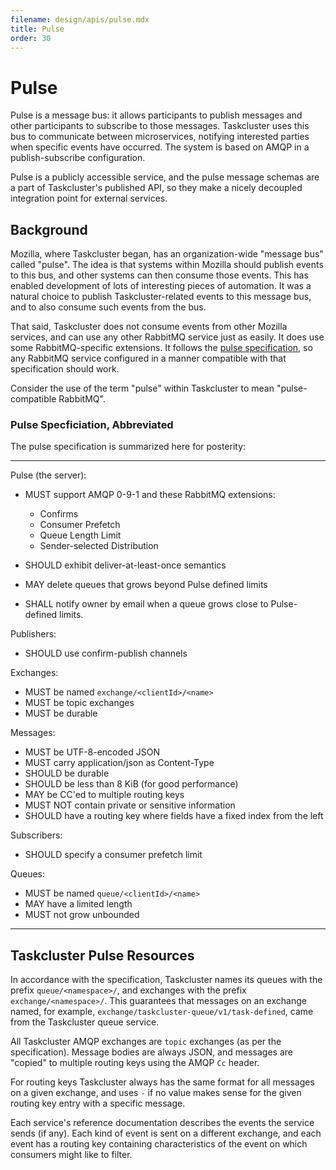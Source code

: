 ```yaml
---
filename: design/apis/pulse.mdx
title: Pulse
order: 30
---
```


# Pulse

Pulse is a message bus: it allows participants to publish messages and other
participants to subscribe to those messages. Taskcluster uses this bus to
communicate between microservices, notifying interested parties when specific
events have occurred. The system is based on AMQP in a publish-subscribe
configuration.

Pulse is a publicly accessible service, and the pulse message schemas are a
part of Taskcluster's published API, so they make a nicely decoupled
integration point for external services.

## Background

Mozilla, where Taskcluster began, has an organization-wide "message bus" called
"pulse". The idea is that systems within Mozilla should publish events to this
bus, and other systems can then consume those events. This has enabled
development of lots of interesting pieces of automation. It was a natural
choice to publish Taskcluster-related events to this message bus, and to also
consume such events from the bus.

That said, Taskcluster does not consume events from other Mozilla services, and
can use any other RabbitMQ service just as easily.  It does use some
RabbitMQ-specific extensions. It follows the [pulse
specification](https://wiki.mozilla.org/Auto-tools/Projects/Pulse#Specification),
so any RabbitMQ service configured in a manner compatible with that specification
should work.

Consider the use of the term "pulse" within Taskcluster to mean
"pulse-compatible RabbitMQ".

### Pulse Specficiation, Abbreviated

The pulse specification is summarized here for posterity:

---

Pulse (the server):

* MUST support AMQP 0-9-1 and these RabbitMQ extensions:

  * Confirms
  * Consumer Prefetch
  * Queue Length Limit
  * Sender-selected Distribution

* SHOULD exhibit deliver-at-least-once semantics
* MAY delete queues that grows beyond Pulse defined limits
* SHALL notify owner by email when a queue grows close to Pulse-defined limits.

Publishers:

* SHOULD use confirm-publish channels

Exchanges:

* MUST be named `exchange/<clientId>/<name>`
* MUST be topic exchanges
* MUST be durable

Messages:

* MUST be UTF-8-encoded JSON
* MUST carry application/json as Content-Type
* SHOULD be durable
* SHOULD be less than 8 KiB (for good performance)
* MAY be CC'ed to multiple routing keys
* MUST NOT contain private or sensitive information
* SHOULD have a routing key where fields have a fixed index from the left

Subscribers:

* SHOULD specify a consumer prefetch limit

Queues:

* MUST be named `queue/<clientId>/<name>`
* MAY have a limited length
* MUST not grow unbounded

---

## Taskcluster Pulse Resources

In accordance with the specification, Taskcluster names its queues with the
prefix `queue/<namespace>/`, and exchanges with the prefix
`exchange/<namespace>/`. This guarantees that messages on an exchange named,
for example, `exchange/taskcluster-queue/v1/task-defined`, came from the
Taskcluster queue service.

All Taskcluster AMQP exchanges are `topic` exchanges (as per the
specification). Message bodies are always JSON, and messages are "copied" to
multiple routing keys using the AMQP `Cc` header.

For routing keys Taskcluster always has the same format for all messages on a
given exchange, and uses `-` if no value makes sense for the given routing key
entry with a specific message.

Each service's reference documentation describes the events the service sends
(if any). Each kind of event is sent on a different exchange, and each event
has a routing key containing characteristics of the event on which consumers
might like to filter.
